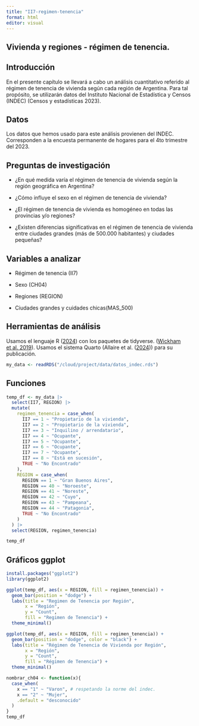 ```yaml
---
title: "II7-regimen-tenencia"
format: html
editor: visual
---
```


## Vivienda y regiones - régimen de tenencia.

## **Introducción**

En el presente capítulo se llevará a cabo un análisis cuantitativo referido al régimen de tenencia de vivienda según cada región de Argentina. Para tal propósito, se utilizarán datos del Instituto Nacional de Estadística y Censos (INDEC) (Censos y estadísticas 2023).

## **Datos**

Los datos que hemos usado para este análisis provienen del INDEC. Corresponden a la encuesta permanente de hogares para el 4to trimestre del 2023.

## **Preguntas de investigación**

-   ¿En qué medida varía el régimen de tenencia de vivienda según la región geográfica en Argentina?

-   ¿Cómo influye el sexo en el régimen de tenencia de vivienda?

-   ¿El régimen de tenencia de vivienda es homogéneo en todas las provincias y/o regiones?

-   ¿Existen diferencias significativas en el régimen de tenencia de vivienda entre ciudades grandes (más de 500.000 habitantes) y ciudades pequeñas?

## **Variables a analizar**

-   Régimen de tenencia (II7)

-   Sexo (CH04)

-   Regiones (REGION)

-   Ciudades grandes y cuidades chicas(MAS_500)

## **Herramientas de análisis**

Usamos el lenguaje R ([2024](https://dietrichson.github.io/unsam_2024_ciencia_de_datos/notas/analysis-ITF.html#ref-base)) con los paquetes de tidyverse. ([Wickham et al. 2019](https://dietrichson.github.io/unsam_2024_ciencia_de_datos/notas/analysis-ITF.html#ref-tidyverse)). Usamos el sistema Quarto (Allaire et al. ([2024](https://dietrichson.github.io/unsam_2024_ciencia_de_datos/notas/analysis-ITF.html#ref-Allaire_Quarto_2024))) para su publicación.

```r
my_data <- readRDS("/cloud/project/data/datos_indec.rds")
```

## Funciones

```r
temp_df <- my_data |>
  select(II7, REGION) |>
  mutate(
    regimen_tenencia = case_when(
      II7 == 1 ~ "Propietario de la vivienda",
      II7 == 2 ~ "Propietario de la vivienda",
      II7 == 3 ~ "Inquilino / arrendatario",
      II7 == 4 ~ "Ocupante",
      II7 == 5 ~ "Ocupante",
      II7 == 6 ~ "Ocupante",
      II7 == 7 ~ "Ocupante",
      II7 == 8 ~ "Está en sucesión",
      TRUE ~ "No Encontrado"
    ),
    REGION = case_when(
      REGION == 1 ~ "Gran Buenos Aires",
      REGION == 40 ~ "Noroeste",
      REGION == 41 ~ "Noreste",
      REGION == 42 ~ "Cuyo",
      REGION == 43 ~ "Pampeana",
      REGION == 44 ~ "Patagonia",
      TRUE ~ "No Encontrado"
    )
  ) |>
  select(REGION, regimen_tenencia)

temp_df


```

## Gráficos ggplot

```r
install.packages("ggplot2")
library(ggplot2)
```

```r
ggplot(temp_df, aes(x = REGION, fill = regimen_tenencia)) +
  geom_bar(position = "dodge") +
  labs(title = "Regimen de Tenencia por Región",
       x = "Región",
       y = "Count",
       fill = "Regimen de Tenencia") +
  theme_minimal()
```

```r
ggplot(temp_df, aes(x = REGION, fill = regimen_tenencia)) +
  geom_bar(position = "dodge", color = "black") +
  labs(title = "Régimen de Tenencia de Vivienda por Región",
       x = "Región",
       y = "Count",
       fill = "Régimen de Tenencia") +
  theme_minimal()
```

```r
nombrar_ch04 <- function(x){
  case_when(
    x == "1" ~ "Varon", # respetando la norme del indec.
    x == "2" ~ "Mujer",
    .default = "desconocido"
  )
}
temp_df
```
